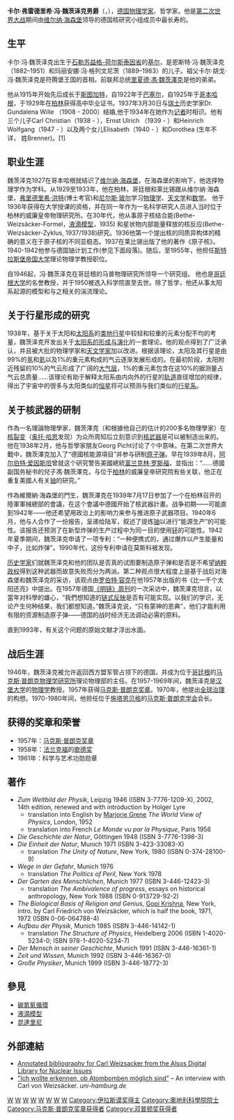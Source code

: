 {{Infobox scientist
| name              = Carl von Weizsäcker
| image             = Carl_Friedrich_von_Weizsaecker.jpg
| image_size       = 
| caption           = 1993年的卡尔·冯·魏茨泽克
| birth_date        = {{birth date|1912|6|28}}
| birth_place       = {{flag|德意志帝國}}[[石勒苏益格-荷尔斯泰因省|石勒苏益格-荷尔斯泰因省]][[基尔|基尔]]
| death_date        = {{death date and age|2007|4|28|1912|6|28}}
| death_place       = {{GER}}[[巴伐利亚|巴伐利亚]][[施塔恩贝格|施塔恩贝格]]
| residence         = 
| citizenship       = {{GER}}
| nationality       = {{GER}}
| ethnicity         = {{GER}}
| field             = [[物理學|物理學]]
| work_institutions = 
| alma_mater        = 
| doctoral_advisor  = [[弗里德里希·洪特|弗里德里希·洪特]]
| doctoral_students = 
| known_for         = 
| author_abbrev_bot = 
| author_abbrev_zoo = 
| prizes            = [[邓普顿奖|邓普顿奖]]
| religion          = [[信義宗|信義宗]]
| footnotes         = 
}}

'''卡尔·弗雷德里希·冯·魏茨泽克男爵'''（{{lang-de|'''Carl Friedrich Freiherr von Weizsäcker'''}}，{{bd|1912年|6月28日|2007年|4月28日|catIdx=W}}），[[德国|德国]][[物理学家|物理学家]]、哲学家。他是[[第二次世界大战|第二次世界大战]]期间由[[维尔纳·海森堡|维尔纳·海森堡]]领导的德国核研究小组成员中最长寿的。

== 生平 ==
卡尔·冯·魏茨泽克出生于[[石勒苏益格-荷尔斯泰因省|石勒苏益格-荷尔斯泰因省]]的[[基尔|基尔]]，是恩斯特·冯·魏茨泽克（1882–1951）和玛丽安娜·冯·格列文尼茨（1889–1983）的儿子。祖父卡尔·胡戈·冯·魏茨泽克是符腾堡王国的首相。前联邦总统[[里夏德·馮·魏茨澤克|里夏德·馮·魏茨澤克]]是他的弟弟。

他从1915年开始先后成长于[[斯图加特|斯图加特]]，自1922年于[[巴塞尔|巴塞尔]]，自1925年于[[哥本哈根|哥本哈根]]，于1929年在[[柏林|柏林]]获得高中毕业证书。1937年3月30日与[[瑞士|瑞士]]历史学家Dr. Gundalena Wille （1908 - 2000）结婚,他于1934年在她作为[[记者|记者]]时相识。他有三个儿子Carl Christian（1938 - ），Ernst Ulrich （1939 - ）和Heinrich Wolfgang（1947 - ）以及两个女儿Elisabeth（1940 - ）和Dorothea (生年不详， 姓Brenner)。[1]

== 职业生涯 ==

魏茨泽克1927在哥本哈根就结识了[[维尔纳·海森堡|维尔纳·海森堡]]，在海森堡的影响下，他选择物理学作为学科。从1929至1933年，他在柏林，哥廷根和莱比锡跟从维尔纳·海森堡，[[弗里德里希·洪特|弗里德里希·洪特]](博士考官)和[[尼尔斯·玻尔|尼尔斯·玻尔]]学习[[物理学|物理学]]、[[天文学|天文学]]和[[数学|数学]]。 他于1936年获得在大学授课的资格，并在同一年作为一名科学研究人员进入当时位于柏林的威廉皇帝物理研究所。在30年代，他从事原子核结合能(Bethe-Weizsäcker-Formel，[[液滴模型|液滴模型]]，1935) 和星状物内部能量释放的核反应(Bethe-Weizsäcker-Zyklus, 1937/1938)研究。1936他第一个提出核的同质异构体的精确的意义在于原子核的不同亚稳态。1937在莱比锡出版了他的著作《原子核》。1940-1942他参与德国铀计划工作(参见下面段落)。随后，至1955年，他担任[[斯特拉斯堡帝国大学|斯特拉斯堡帝国大学]]理论物理学教授职位。

自1946起，冯·魏茨泽克在哥廷根的马普物理研究所领导一个研究组。 他也是[[哥廷根大学|哥廷根大学]]的名誉教授，并于1950被选入科学院直至去世。除了哲学，他还从事太阳系起源的模型和与之相关的湍流理论。

== 关于行星形成的研究 ==
1938年，基于关于太阳和[[太阳系|太阳系]]的[[类地行星|类地行星]]中较轻和较重的元素分配不均的考量，魏茨泽克开发出关于[[太阳系的形成与演化|太阳系的形成与演化]]的一套理论。他的观点得到了广泛承认，并且被大批的物理学家和[[天文学家|天文学家]]加以改进。根据该理论，太阳及其行星是由99%的[[氢|氢]]和[[氦|氦]]以及1%的重元素构成的气云逐渐发展形成的。在最初阶段，太阳附近残留的10%的气云形成了广阔的[[大气层|大气层]]，1%的重元素包含在这10%的据测量占气云总质量……该理论有助于解释太阳系由内向外的行星的[[轨道_(力学)|轨道]]直径增加的规律，得出了宇宙中的很多与太阳类似的[[恒星|恒星]]将可以预测与我们类似的[[行星系|行星系]]。

== 关于核武器的研制 ==

作為一名理論物理學家，魏茨澤克（和根據他自己的估计的200多名物理學家）在[[核裂变|核裂变]]（[[奥托·哈恩|奥托·哈恩]]发现）为众所周知后立刻意识到[[核武器|核武器]]是可以被制造出来的。他在1938年2月，他与哲學家朋友Georg Picht讨论了个中意味。在第二次世界大戰中，魏茨澤克加入了“德國核能源項目”并参与研制[[原子弹|原子弹]]。早在1939年8月，[[阿尔伯特·爱因斯坦|阿尔伯特·爱因斯坦]]曾就这个研究警告美國總統[[富兰克林·德拉诺·罗斯福|富兰克林·罗斯福]]，並指出：“……德國副国务秘书的兒子馮·魏茨澤克，与位于[[柏林|柏林]]的威廉皇帝研究院有些关联，他正在重复美國人有关[[铀|铀]]的研究。” 

作為維爾納·海森堡的門生，魏茨澤克在1939年7月17日参加了一个在柏林召开的陸軍軍械總部的會議，在这个會議中德國开始了核武器計畫。战争初期——可能直到1942年——他还希望用政治上的影响力来参与推进原子武器项目。1940年6月，他与人合作了一份报告，呈递给陆军，叙述了提炼[[铀|铀]]以进行“能源生产”的可能性。该报告还预测了在新型炸弹的生产过程中为同一目的使用[[钚|钚]]的可能性。1942年夏季期间，魏茨泽克申请了一项专利：“一种便携式的，通过爆炸以产生能量和中子，比如炸弹”。1990年代，这份专利申请在莫斯科被发现。

[[历史学家|历史学家]]们就魏茨泽克和他的团队是否真的试图要制造原子弹和是否是不希望[[纳粹德国|纳粹政权]]得到这种武器而故意失败而分为两派。第二种观点很大程度上是基于战后对海森堡和魏茨泽克的采访，该观点由[[罗伯特·容克|罗伯特·容克]]在他1957年出版的书《比一千个太阳还亮》中提出。在1957年德国[[明镜|《明镜》周刊]]的一次采访中，魏茨澤克坦言，以當年对科學的雄心，“我們想知道的[[核连锁反应|链式反映]]是否有可能实现。以我们的学识，无论产生何种结果，我们都想知道。”魏茨泽克说，“只有蒙神的恩典”，他们才能利用有限的资源制造原子弹——德国的战时经济无法调动必需的原料。

直到1993年，有关这个问题的原始文献才浮出水面。

== 战后生涯 ==
1946年，魏茨泽克被允许返回西方盟军管占领下的德国，并成为位于[[哥廷根|哥廷根]]的[[马克斯·普朗克物理学研究所|马克斯·普朗克物理学研究所]]理论物理部的主任。在1957-1969年间，魏茨泽克是[[汉堡大学|汉堡大学]]的[[物理学|物理学]]教授。1957年获得[[马克斯·普朗克奖章|马克斯·普朗克奖章]]。1970年，他提出[[全球治理|全球治理]]的构想。1970-1980年间，他担任位于[[施塔恩贝格|施塔恩贝格]]的[[马克斯·普朗克学会|马克斯·普朗克学会]]会长。

== 获得的奖章和荣誉 ==

*1957年：[[马克斯·普朗克奖章|马克斯·普朗克奖章]]
*1958年：[[美因河畔法兰克福|法兰克福]]的[[歌德奖|歌德奖]]
*1961年：科学与艺术功勋勋章

==著作==
* ''Zum Weltbild der Physik'', Leipzig 1946 (ISBN 3-7776-1209-X), 2002, 14th edition, renewed and with introduction by Holger Lyre {{link-de|霍尔格·里格|Holger Lyre|Holger Lyre}}
** translation into English by [[Marjorie_Grene|Marjorie Grene]] ''The World View of Physics'', London, 1952
** translation into French ''Le Monde vu par la Physique'', Paris 1956
* ''Die Geschichte der Natur'', Göttingen 1948  (ISBN 3-7776-1398-3)
* ''Die Einheit der Natur'', Munich 1971 (ISBN 3-423-33083-X)
** translation ''The Unity of Nature'', New York, 1980 (ISBN 0-374-28100-9)
* ''Wege in der Gefahr'', Munich 1976
** translation ''The Politics of Peril'', New York 1978
*'' Der Garten des Menschlichen'', Munich 1977 (ISBN 3-446-12423-3)
** translation ''The Ambivalence of progress'', essays on historical anthropology, New York 1988 (ISBN 0-913729-92-2)
*  ''The Biological Basis of Religion and Genius'', [[Gopi_Krishna|Gopi Krishna]], New York, intro. by Carl Friedrich von Weizsäcker, which is half the book, 1971, 1972 (ISBN 0-06-064788-4)
* ''Aufbau der Physik'', Munich 1985 (ISBN 3-446-14142-1)
** translation ''The Structure of Physics'', Heidelberg 2006 (ISBN 1-4020-5234-0; ISBN  978-1-4020-5234-7)
* ''Der Mensch in seiner Geschichte'', Munich 1991 (ISBN 3-446-16361-1)
* ''Zeit und Wissen'', Munich 1992 (ISBN 3-446-16367-0)
* ''Große Physiker'', Munich 1999 (ISBN 3-446-18772-3)

==參見==
*[[碳氮氧循環|碳氮氧循環]]
*[[液滴模型|液滴模型]]
*[[昆達里尼|昆達里尼]]

==外部連結==
{{commons category|Carl Friedrich von Weizsäcker}}
*[https://web.archive.org/web/20060828133357/http://alsos.wlu.edu/qsearch.aspx?browse=people%2FWeizsacker%2C+Carl Annotated bibliography for Carl Weizsacker from the Alsos Digital Library for Nuclear Issues]
* [http://censis.informatik.uni-hamburg.de/publications/Art_M_Schaaf_Weizsaeck.pdf "Ich wollte erkennen, ob Atombomben möglich sind"]{{Wayback|url=http://censis.informatik.uni-hamburg.de/publications/Art_M_Schaaf_Weizsaeck.pdf |date=20080529165230 }} – An interview with Carl von Weizsäcker. ''uni-hamburg.de''

{{邓普顿奖获得者}}
{{伊拉斯谟奖获得者}}
{{马克斯·普朗克奖章获得者}}

{{Authority control}}
[[Category:基爾人|W]]
[[Category:德国物理学家|W]]
[[Category:漢堡大學教師|W]]
[[Category:德国哲学家|W]]
[[Category:哥廷根大學校友|W]]
[[Category:萊比錫大學校友|W]]
[[Category:柏林洪堡大學校友|W]]
[[Category:德國信義宗教徒|W]]
[[Category:伊拉斯谟奖得主|Category:伊拉斯谟奖得主]]
[[Category:奧地利科學院院士|Category:奧地利科學院院士]]
[[Category:马克斯·普朗克奖章获得者|Category:马克斯·普朗克奖章获得者]]
[[Category:邓普顿奖获得者|Category:邓普顿奖获得者]]